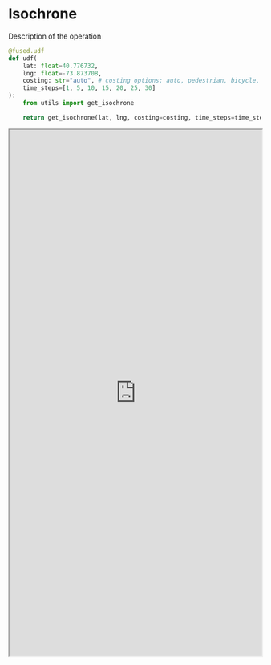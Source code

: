# Isochrone



Description of the operation

```python
@fused.udf
def udf(
    lat: float=40.776732, 
    lng: float=-73.873708, 
    costing: str="auto", # costing options: auto, pedestrian, bicycle, truck, bus, motor_scooter
    time_steps=[1, 5, 10, 15, 20, 25, 30]
):
    from utils import get_isochrone

    return get_isochrone(lat, lng, costing=costing, time_steps=time_steps)

```

<iframe src="https://staging.fused.io/workbench#app/s/aH4sIAAAAAAAAA31W227bOBD9FUELJDaQyLJk3QIIi7Zb7C0FgrrbPkSBQYtjmWuaVEnKqRv433d0teoGSwg2yTkcnpkzpPRi55KCfWezfSmVsQqQJRGUaAufoqSZ6AzlkUK%2Bq2dLuhtmtVFA9pyZ2qBNJjKhjWOY4TDJ7D%2B1zLdKCrA2UlnvJJeKUGnpHbMUaFyvM3tar3m4f%2FPu%2FdJKrZdMWNgy%2B40iJdlKsN4SzURm31kTP3HChXdj3c7dwIkjb3ozgHUJwvqDFVuO3HWPnsctOnTiILhEf5CVMOTseh5HPXienMFvgRwAuSuA3cDCXXTQYB6NoAoTBEIxWkBmWy12Ebsd1g3H2MoYUHvGdwPSc8OeQOieke9kWSKBS7qB28c2D%2BYjNObVALUa%2Fy02duIk6bBJGJ6x7zlFPYb9Ez%2FqchvE%2Fhn1Nxy1QQkHXOgGHS4JFmfcvTxAnf0zrosctUpGu36Qgqh8exFQjKnsA%2FL9kbQP8pmC2kolBsdu2IYT%2Fxj6Q6UKYqQ6Wh%2Bb2modR07o%2Bw08QmFHfJeMo7AY2QUThMVBtyAMR2WzFPJ5T7Q%2BCzb3%2B7T6I2mXBk%2FEWhLTAV1nEQyl5Y4YfALOK6yWPrXRIEFNdZSDz4TxUfr7MvHHRf2FCSwo64GooUzjuBc0Ckfevki%2BGddz5CyiPvVR0ih%2Fqs9kJn6xlsAhN0wKnYlcasNEgYcUT7huDGv5bTJEo4jQ9Z1Aary1l3Vc3aaPmU0qI3GMwBIo1qhiRLTjNcuPOYd2YFSV77r5SredvURVVzqXEiPM7Cd0ipdGyUkOP5GxW8YWsRp77YAzbSbtBePssJgn0yku58SgqQmntT02C566uGseplJg%2FfPxPhNG4rlG5HUQhl4ce7HrBTCP4tCLqEcXCzKP%2FZwk3gYSQoPAhSSM%2FWAReGt%2FE8SU%2BC7dbOja21xnolIcPW0ye2tMqe9mM21IgXl1NpUG6jA506CwMmeH%2BQzvVm7YHm71liigs5eGyGmmKjHbMA6%2FUnMsYSUrszpg1FKleH3%2Fq6W4wvDSF%2Fw5XWGM2BPF6aoTMH3pOqfMbm7rZ8UMTJDXtA0ea4MYsAxZoyqioBvki28CB6fpqt72Z%2ByelI2r9iWxypGu6SoD3xbObzjZDeuG6JU2Rw4piktKFK5JA07oWTueUazj20MyVFDdmGCGEb46MHjG9bhvWjv%2FjMNlPRrtUDeMnpmKQlpLfWGSouhsoriwfZdyn87di9mSmXyb%2BuPp6ajPyRGUTh8vFiG7%2B9pywaw9ML%2BD%2FAulagA%2FxNk3SgxJMf2vmPAdnTNzTL1LnnVDiTjQ9JOq4BVrAaYWka%2Fy%2BnWcXj96AV53zQ%2BGZ8VP168sKlm%2Bq8vh%2F5xyJqBz2vnE5%2BkCPD0Pe9O0Oc6ZsG9sBV8rpmAPwmj77tEePkY6G94bdfcbUYocsXMkiuNfW3VNZ8Plc1N9OCrwE2J7YN%2BxO3ym3OIZt59O%2FwFiv2c89ggAAA%3D%3D" height="1050px" width="100%" scrolling="no"></iframe>



